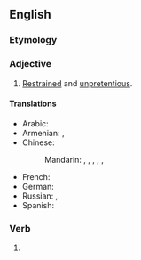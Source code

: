 ==English==

===Etymology===
{{prefix|en|under|stated}}

===Adjective===
{{en-adj}}

# [[restrained|Restrained]] and [[unpretentious]].

====Translations====
{{trans-top|restrained and unpretentious}}
* Arabic: {{t-needed|ar}}
* Armenian: {{t+|hy|զուսպ}}, {{t+|hy|անհավակնոտ}}
* Chinese:
*: Mandarin: {{t|cmn|[[低調]][[的]]}}, {{t|cmn|[[低调]][[的]]|tr=dīdiào de}}, {{t|cmn|[[樸素]][[的]]}}, {{t|cmn|[[朴素]][[的]]|tr=pǔsù de}}, {{t|cmn|[[簡樸]][[的]]}}, {{t|cmn|[[简朴]][[的]]|tr=jiǎnpǔ de}}
{{trans-mid}}
* French: {{t-needed|fr}}
* German: {{t-needed|de}}
* Russian: {{t+|ru|скромный}}, {{t+|ru|аскетичный}}
* Spanish: {{t-needed|es}}
{{trans-bottom}}

===Verb===
{{head|en|verb form}}

# {{en-past of|understate}}